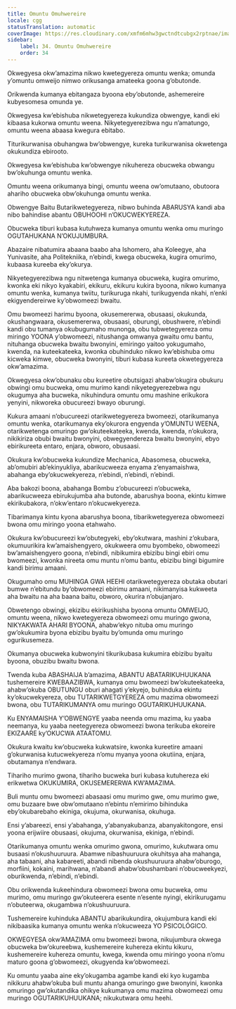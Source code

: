 ```yaml
---
title: Omuntu Omuhwereire
locale: cgg
statusTranslation: automatic
coverImage: https://res.cloudinary.com/xmfm6mhw3gwctndtcubgx2rptnae/image/upload/v1740337243/small_cover_educacion_fundamental_a051170f1c.webp
sidebar:
    label: 34. Omuntu Omuhwereire
    order: 34
---
```

Okwegyesa okw’amazima nikwo kwetegyereza omuntu wenka; omunda y’omuntu omweijo nimwo orikusanga amateeka goona g’obutonde.

Orikwenda kumanya ebitangaza byoona eby’obutonde, ashemereire kubyesomesa omunda ye.

Okwegyesa kw’ebishuba nikwetegyereza kukundiza obwengye, kandi eki kibaasa kukorwa omuntu weena. Nikyetegyerezibwa ngu n’amatungo, omuntu weena abaasa kwegura ebitabo.

Titurikurwanisa obuhangwa bw’obwengye, kureka turikurwanisa okwetenga okukundiza ebirooto.

Okwegyesa kw’ebishuba kw’obwengye nikuhereza obucweka obwangu bw’okuhunga omuntu wenka.

Omuntu weena orikumanya bingi, omuntu weena ow’omutaano, obutoora ahariho obucweka obw’okuhunga omuntu wenka.

Obwengye Baitu Butarikwetegyereza, nibwo buhinda ABARUSYA kandi aba nibo bahindise abantu OBUHOOHI n’OKUCWEKYEREZA.

Obucweka tiburi kubasa kutuhweza kumanya omuntu wenka omu muringo OGUTAHUKANA N’OKUJUMBURA.

Abazaire nibatumira abaana baabo aha Ishomero, aha Koleegye, aha Yunivasite, aha Politekniika, n’ebindi, kwega obucweka, kugira omurimo, kubaasa kureeba eky’okurya.

Nikyetegyerezibwa ngu nitwetenga kumanya obucweka, kugira omurimo, kwonka eki nikyo kyakabiri, ekikuru, ekikuru kukira byoona, nikwo kumanya omuntu wenka, kumanya twiitu, turikuruga nkahi, turikugyenda nkahi, n’enki ekigyendereirwe ky’obwomeezi bwaitu.

Omu bwomeezi harimu byoona, okusemererwa, obusaasi, okukunda, okushangwaara, okusemererwa, obusaasi, oburungi, obushwere, n’ebindi kandi obu tumanya okubugumaho munonga, obu tubwetegyereza omu miringo YOONA y’obwomeezi, nitushanga omwanya gwaitu omu bantu, nituhanga obucweka bwaitu bwonyini, emiringo yaitoo yokugumaho, kwenda, na kuteekateeka, kwonka obuhinduko nikwo kw’ebishuba omu kicweka kimwe, obucweka bwonyini, tiburi kubasa kureeta okwetegyereza okw’amazima.

Okwegyesa okw’obunaku obu kureetire obutsigazi ahabw’okugira obukuru obwingi omu bucweka, omu murimo kandi nikyetegyerezebwa ngu okugumya aha bucweka, nikuhindura omuntu omu mashine erikukora yenyini, nikworeka obucureezi bwayo oburungi.

Kukura amaani n’obucureezi otarikwetegyereza bwomeezi, otarikumanya omuntu wenka, otarikumanya eky’okurora engyenda y’OMUNTU WEENA, otarikwetenga omuringo gw’okuteekateeka, kwenda, kwenda, n’okukora, nikikiriza obubi bwaitu bwonyini, obwegyendereza bwaitu bwonyini, ebyo ebirikureeta entaro, enjara, obworo, obusaasi.

Okukura kw’obucweka kukundize Mechanica, Abasomesa, obucweka, ab’omubiri ab’ekinyukliya, abarikucweeza enyama z’enyamaishwa, abahanga eby’okucwekyereza, n’ebindi, n’ebindi, n’ebindi.

Aba bakozi boona, abahanga Bombu z’obucureezi n’obucweka, abarikucweeza ebirukujumba aha butonde, abarushya boona, ekintu kimwe ekirikubakora, n’okw’entaro n’okucwekyereza.

Tibarimanya kintu kyona abarushya boona, tibarikwetegyereza obwomeezi bwona omu miringo yoona etahwaho.

Okukura kw’obucureezi kw’obutegyeki, eby’okutwara, mashini z’okubara, okumuurikira kw’amaishengyero, okukweera omu byombeko, obwomeezi bw’amaishengyero goona, n’ebindi, nibikumira ebizibu bingi ebiri omu bwomeezi, kwonka nireeta omu muntu n’omu bantu, ebizibu bingi bigumire kandi birimu amaani.

Okugumaho omu MUHINGA GWA HEEHI otarikwetegyereza obutaka obutari bumwe n’ebitundu by’obwomeezi ebirimu amaani, nikimanyisa kukweeta aha bwaitu na aha baana baitu, obworo, okurira n’obujanjaro.

Obwetengo obwingi, ekizibu ekirikushisha byoona omuntu OMWEIJO, omuntu weena, nikwo kwetegyereza obwomeezi omu muringo gwona, NIKYAKWATA AHARI BYOONA, ahabw’ekyo nituba omu muringo gw’okukumira byona ebizibu byaitu by’omunda omu muringo ogurikusemeza.

Okumanya obucweka kubwonyini tikurikubasa kukumira ebizibu byaitu byoona, obuzibu bwaitu bwona.

Twenda kuba ABASHAIJA b’amazima, ABANTU ABATARIKUHUUKANA tushemereire KWEBAAZIBWA, kumanya omu bwomeezi bw’okuteekateeka, ahabw’okuba OBUTUNGU oburi ahagati y’ekyejo, buhinduka ekintu ky’okucwekyereza, obu TUTARIKWETGYEREZA omu mazima obwomeezi bwona, obu TUTARIKUMANYA omu muringo OGUTARIKUHUUKANA.

Ku ENYAMAISHA Y’OBWENGYE yaaba neenda omu mazima, ku yaaba neemanya, ku yaaba neetegyereza obwomeezi bwona terikuba ekoreire EKIZAARE ky’OKUCWA ATAATOMU.

Okukura kwaitu kw’obucweka kukwatsire, kwonka kureetire amaani g’okurwanisa kutucwekyereza n’omu myanya yoona okutiina, enjara, obutamanya n’endwara.

Tihariho murimo gwona, tihariho bucweka buri kubasa kutuhereza eki erikwetwa OKUKUMIRA, OKUSEMERERWA KW’AMAZIMA.

Buli muntu omu bwomeezi abasaasi omu murimo gwe, omu murimo gwe, omu buzaare bwe obw’omutaano n’ebintu n’emirimo bihinduka eby’okubarebaho ekiniga, okujuma, okurwanisa, okuhuga.

Ensi y’abareezi, ensi y’abahanga, y’abanyakubanza, abanyakitongore, ensi yoona erijwiire obusaasi, okujuma, okurwanisa, ekiniga, n’ebindi.

Otarikumanya omuntu wenka omurimo gwona, omurimo, kukutwara omu busaasi n’okushuuruura. Abamwe nibashuuruura okuhitsya aha mahanga, aha tabaani, aha kabareeti, abandi nibenda okushuuruura ahabw’oburogo, morfiini, kokaini, marihwana, n’abandi ahabw’obushambani n’obucweekyezi, oburikwenda, n’ebindi, n’ebindi.

Obu orikwenda kukeehindura obwomeezi bwona omu bucweka, omu murimo, omu muringo gw’okuteerera esente n’esente nyingi, ekirikurugamu n’obuteerwa, okugambwa n’okushuuruura.

Tushemereire kuhinduka ABANTU abarikukundira, okujumbura kandi eki nikibaasika kumanya omuntu wenka n’okucweeza YO PSICOLÓGICO.

OKWEGYESA okw’AMAZIMA omu bwomeezi bwona, nikujumbura okwega obucweka bw’okureebwa, kushemereire kuhereza ekintu kikuru, kushemereire kuhereza omuntu, kwega, kwenda omu miringo yoona n’omu maturo goona g’obwomeezi, okugyenda kw’obwomeezi.

Ku omuntu yaaba aine eky’okugamba agambe kandi eki kyo kugamba nikikuru ahabw’okuba buli muntu ahanga omuringo gwe bwonyini, kwonka omuringo gw’okutandika ohikye kukumanya omu mazima obwomeezi omu muringo OGUTARIKUHUUKANA; nikukutwara omu heehi.

